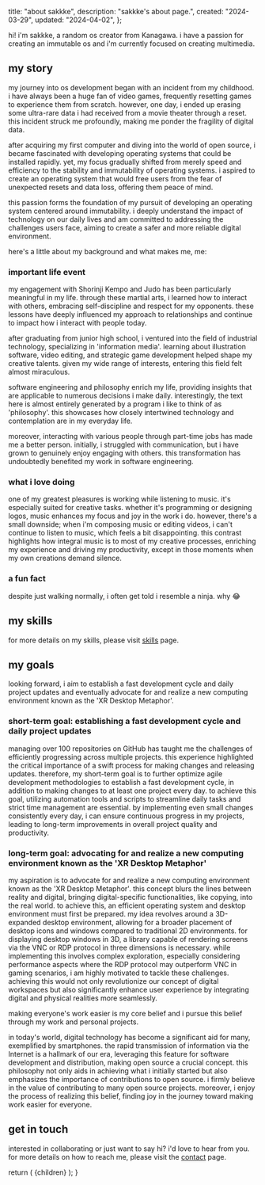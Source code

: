 
  title: "about sakkke",
  description: "sakkke's about page.",
  created: "2024-03-29",
  updated: "2024-04-02",
};

hi! i'm sakkke, a random os creator from Kanagawa.
i have a passion for creating an immutable os and i'm currently focused on creating multimedia.

## my story

my journey into os development began with an incident from my childhood.
i have always been a huge fan of video games, frequently resetting games to experience them from scratch.
however, one day, i ended up erasing some ultra-rare data i had received from a movie theater through a reset.
this incident struck me profoundly, making me ponder the fragility of digital data.

after acquiring my first computer and diving into the world of open source, i became fascinated with developing operating systems that could be installed rapidly.
yet, my focus gradually shifted from merely speed and efficiency to the stability and immutability of operating systems.
i aspired to create an operating system that would free users from the fear of unexpected resets and data loss, offering them peace of mind.

this passion forms the foundation of my pursuit of developing an operating system centered around immutability.
i deeply understand the impact of technology on our daily lives and am committed to addressing the challenges users face, aiming to create a safer and more reliable digital environment.

here's a little about my background and what makes me, me:

### important life event

my engagement with Shorinji Kempo and Judo has been particularly meaningful in my life.
through these martial arts, i learned how to interact with others, embracing self-discipline and respect for my opponents.
these lessons have deeply influenced my approach to relationships and continue to impact how i interact with people today.

after graduating from junior high school, i ventured into the field of industrial technology, specializing in 'information media'.
learning about illustration software, video editing, and strategic game development helped shape my creative talents.
given my wide range of interests, entering this field felt almost miraculous.

software engineering and philosophy enrich my life, providing insights that are applicable to numerous decisions i make daily.
interestingly, the text here is almost entirely generated by a program i like to think of as 'philosophy'.
this showcases how closely intertwined technology and contemplation are in my everyday life.

moreover, interacting with various people through part-time jobs has made me a better person.
initially, i struggled with communication, but i have grown to genuinely enjoy engaging with others.
this transformation has undoubtedly benefited my work in software engineering.

### what i love doing

one of my greatest pleasures is working while listening to music.
it's especially suited for creative tasks.
whether it's programming or designing logos, music enhances my focus and joy in the work i do.
however, there's a small downside; when i'm composing music or editing videos, i can't continue to listen to music, which feels a bit disappointing.
this contrast highlights how integral music is to most of my creative processes, enriching my experience and driving my productivity, except in those moments when my own creations demand silence.

### a fun fact

despite just walking normally, i often get told i resemble a ninja.
why 😂

## my skills

for more details on my skills, please visit [skills](/skills) page.

## my goals

looking forward, i aim to establish a fast development cycle and daily project updates and eventually advocate for and realize a new computing environment known as the 'XR Desktop Metaphor'.

### short-term goal: establishing a fast development cycle and daily project updates

managing over 100 repositories on GitHub has taught me the challenges of efficiently progressing across multiple projects.
this experience highlighted the critical importance of a swift process for making changes and releasing updates.
therefore, my short-term goal is to further optimize agile development methodologies to establish a fast development cycle, in addition to making changes to at least one project every day.
to achieve this goal, utilizing automation tools and scripts to streamline daily tasks and strict time management are essential.
by implementing even small changes consistently every day, i can ensure continuous progress in my projects, leading to long-term improvements in overall project quality and productivity.

### long-term goal: advocating for and realize a new computing environment known as the 'XR Desktop Metaphor'

my aspiration is to advocate for and realize a new computing environment known as the 'XR Desktop Metaphor'.
this concept blurs the lines between reality and digital, bringing digital-specific functionalities, like copying, into the real world.
to achieve this, an efficient operating system and desktop environment must first be prepared.
my idea revolves around a 3D-expanded desktop environment, allowing for a broader placement of desktop icons and windows compared to traditional 2D environments.
for displaying desktop windows in 3D, a library capable of rendering screens via the VNC or RDP protocol in three dimensions is necessary.
while implementing this involves complex exploration, especially considering performance aspects where the RDP protocol may outperform VNC in gaming scenarios, i am highly motivated to tackle these challenges.
achieving this would not only revolutionize our concept of digital workspaces but also significantly enhance user experience by integrating digital and physical realities more seamlessly.

making everyone's work easier is my core belief and i pursue this belief through my work and personal projects.

in today's world, digital technology has become a significant aid for many, exemplified by smartphones.
the rapid transmission of information via the Internet is a hallmark of our era, leveraging this feature for software development and distribution, making open source a crucial concept.
this philosophy not only aids in achieving what i initially started but also emphasizes the importance of contributions to open source.
i firmly believe in the value of contributing to many open source projects.
moreover, i enjoy the process of realizing this belief, finding joy in the journey toward making work easier for everyone.

## get in touch

interested in collaborating or just want to say hi?
i'd love to hear from you.
for more details on how to reach me, please visit the [contact](/contact) page.

  return (
    <MdxLayout
      created={metadata.created}
      title={metadata.title}
      updated={metadata.updated}
    >
      {children}
    </MdxLayout>
  );
}
